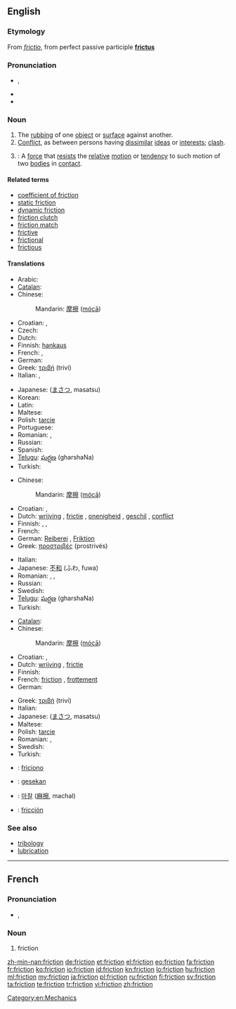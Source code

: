 {{wikipedia|dab=friction (disambiguation)|friction}}
==English==

===Etymology===
From {{etyl|la}} ''[[frictio]]'', from perfect passive participle '''[[frictus]]'''

===Pronunciation===
* {{IPA|/ˈfɹɪkʃən̩/}}, {{SAMPA|/"frIkS@n/}}
* {{audio|En-us-friction.ogg|Audio (US)}}
* {{rhymes|ɪkʃən}}

===Noun===
{{wikipedia|friction|friction (physical force)}}
{{en-noun|-}}

# The [[rubbing]] of one [[object]] or [[surface]] against another.
# [[conflict|Conflict]], as between persons having [[dissimilar]] [[ideas]] or [[interests]]; [[clash]].
# {{context|physics}}: A [[force]] that [[resist]]s the [[relative]] [[motion]] or [[tendency]] to such motion of two [[bodies]] in [[contact]].

====Related terms====
* [[coefficient of friction]]
* [[static friction]]
* [[dynamic friction]]
* [[friction clutch]]
* [[friction match]]
* [[frictive]]
* [[frictional]]
* [[frictious]]

====Translations====
{{trans-top|The rubbing of one object or surface against another}}
* Arabic: {{t|ar|احتكاك|f|tr=āḩtkāk|sc=Arab}}
* [[Catalan]]: {{t|ca|fricció|f}}
* Chinese:
*: Mandarin: [[摩擦]] ([[mócā]])
* Croatian: {{t-|hr|trenje|n|alt=trénje}}, {{t-|hr|frikcija|f|alt=frìkcija}}
* Czech: {{t-|cs|tření|n}}
* Dutch: {{t-|nl|wrijving|f}}
* Finnish: [[hankaus]]
* French: {{t+|fr|frottement|m}}, {{t+|fr|friction|f}}
* German: {{t+|de|Reibung|f}}
* Greek: [[τριβή]] (triví) {{f}}
* Italian: {{t-|it|attrito|m}}, {{t-|it|frizione|f}}
{{trans-mid}}
* Japanese: {{Jpan|[[摩擦]]}} ([[まさつ]], masatsu)
* Korean: {{t|ko|마찰|tr=machal|sc=Kore}}
* Latin: {{t-|la|frictio|f}}
* Maltese: {{t-|mt|frizzjoni|f|xs=Maltese}}
* Polish: [[tarcie]] {{n}}
* Portuguese: {{t|pt|fricção|f}}
* Romanian: {{t|ro|frecare|m}}, {{t|ro|fricțiune|f}}
* Russian: {{t|ru|трение|n|tr=trénije}}
* Spanish: {{t+|es|fricción}}
* [[Telugu]]: [[ఘర్షణ]] (gharshaNa)
* Turkish: {{t+|tr|sürtünme}}
{{trans-bottom}}

{{trans-top|conflict}}
* Chinese:
*: Mandarin: [[摩擦]] ([[mócā]])
* Croatian: {{t-|hr|trenje|n|alt=trénje}}, {{t-|hr|frikcija|f|alt=frìkcija}}
* Dutch: [[wrijving]] {{f}}, [[frictie]] {{f}}, [[onenigheid]] {{f}}, [[geschil]] {{n}}, [[conflict]] {{n}}
* Finnish: {{t-|fi|erimielisyys}}, {{t+|fi|konflikti}}, {{t-|fi|kitka}}
* French: {{t+|fr|désaccord|m}}
* German: [[Reiberei]] {{f}}, [[Friktion]] {{f}}
* Greek: [[προστριβές]] (prostrivés) {{f|p}}
{{trans-mid}}
* Italian: {{t-|it|attrito|m}}
* Japanese: [[不和]] (ふわ, fuwa)
* Romanian: {{t|ro|dezacord|n}}, {{t|ro|neînțelegere|f}}, {{t|ro|divergență|f}}
* Russian: {{t|ru|трение|n|tr=trénije}}
* Swedish: {{t+|sv|friktion|c}}
* [[Telugu]]: [[ఘర్షణ]] (gharshaNa)
* Turkish: {{t|tr|sürtüşme}}
{{trans-bottom}}

{{trans-top|A force that resists the relative motion or tendency to such motion of two bodies in contact}}
* [[Catalan]]: {{t|ca|fricció|f}}
* Chinese:
*: Mandarin: [[摩擦]] ([[mócā]])
* Croatian: {{t-|hr|trenje|n|alt=trénje}}, {{t-|hr|frikcija|f|alt=frìkcija}}
* Dutch: [[wrijving]] {{f}}, [[frictie]] {{f}}
* Finnish: {{t-|fi|kitka}}
* French: [[friction]] {{f}}, [[frottement]] {{m}}
* German: {{t+|de|Reibung|f}}
{{trans-mid}}
* Greek: [[τριβή]] (triví) {{f}}
* Italian: {{t-|it|attrito|m}}
* Japanese: {{Jpan|[[摩擦]]}} ([[まさつ]], masatsu)
* Maltese: {{t-|mt|frizzjoni|f|xs=Maltese}}
* Polish: [[tarcie]] {{n}}
* Romanian: {{t|ro|frecare|f}}, {{t|ro|fricțiune|f}}
* Swedish: {{t+|sv|friktion|c}}
* Turkish: {{t+|tr|sürtünme}}
{{trans-bottom}}

{{checktrans-top}}
* {{ttbc|io}}: [[friciono]]
* {{ttbc|id}}: [[gesek|gesekan]]
{{trans-mid}}
* {{ttbc|ko}}: [[마찰]] ([[麻擦]], machal)
* {{ttbc|es}}: [[fricción]] {{f}}
{{trans-bottom}}

===See also===
* [[tribology]]
* [[lubrication]]

[[Category:en:Mechanics]]

----

==French==

===Pronunciation===
* {{IPA|/fʁik.sjɔ̃/|lang=fr}}, {{SAMPA|/fRik.sjO~/}}

===Noun===
{{fr-noun|f}}

# friction

[[zh-min-nan:friction]]
[[de:friction]]
[[et:friction]]
[[el:friction]]
[[eo:friction]]
[[fa:friction]]
[[fr:friction]]
[[ko:friction]]
[[io:friction]]
[[id:friction]]
[[kn:friction]]
[[lo:friction]]
[[hu:friction]]
[[ml:friction]]
[[my:friction]]
[[ja:friction]]
[[pl:friction]]
[[ru:friction]]
[[fi:friction]]
[[sv:friction]]
[[ta:friction]]
[[te:friction]]
[[tr:friction]]
[[vi:friction]]
[[zh:friction]]